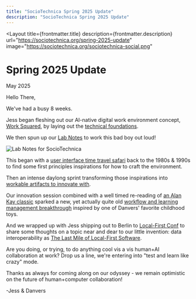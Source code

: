 ```yaml
---
title: "SocioTechnica Spring 2025 Update"
description: "SocioTechnica Spring 2025 Update"
---
```



<Layout 
  title={frontmatter.title}
  description={frontmatter.description}
  url="https://sociotechnica.org/spring-2025-update"
  image="https://sociotechnica.org/sociotechnica-social.png"
>

<h1 class="font-serif text-4xl mb-2">Spring 2025 Update</h1>
<p class="text-neutral-500 mb-4">May 2025</p>

<article class="prose prose-blockquote:font-normal">

Hello There,

We've had a busy 8 weeks.

Jess began fleshing out our AI-native digital work environment concept, [Work Squared](https://worksquared.ai/), by laying out the [technical foundations](https://sociotechnica.org/notebook/ws-tech-foundations/).

We then spun up our [Lab Notes](https://sociotechnica.org/notebook/forward/) to work this bad boy out loud!

![Lab Notes for SocioTechnica](/images/articles/spring-2025-update/lab-notes.png)

This began with a [user interface time travel safari](https://sociotechnica.org/notebook/ws-ui-safari/) back to the 1980s & 1990s to find some first principles inspirations for how to craft the environment.

Then an intense daylong sprint transforming those inspirations into [workable artifacts to innovate with](https://sociotechnica.org/notebook/planning-a-collab/).

Our innovation session combined with a well timed re-reading of [an Alan Kay classic](https://worrydream.com/refs/Kay_1989_-_User_Interface,_a_Personal_View.pdf) sparked a new, yet actually quite old [workflow and learning management breakthrough](https://sociotechnica.org/notebook/symbolic/) inspired by one of Danvers' favorite childhood toys.

And we wrapped up with Jess shipping out to Berlin to [Local-First Conf](https://www.localfirstconf.com/) to share some thoughts on a topic near and dear to our little invention: data interoperability as [The Last Mile of Local-First Software](https://www.youtube.com/watch?v=VCT4J4g2Ung).

Are you doing, or trying, to do anything cool vis a vis human+AI collaboration at work? Drop us a line, we're entering into "test and learn like crazy" mode.

Thanks as always for coming along on our odyssey - we remain optimistic on the future of human+computer collaboration!

-Jess & Danvers

</article>

</Layout>